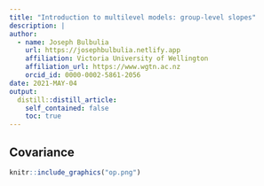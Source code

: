 ```yaml
---
title: "Introduction to multilevel models: group-level slopes"
description: |
author:
  - name: Joseph Bulbulia
    url: https://josephbulbulia.netlify.app
    affiliation: Victoria University of Wellington
    affiliation_url: https://www.wgtn.ac.nz
    orcid_id: 0000-0002-5861-2056
date: 2021-MAY-04
output:
  distill::distill_article:
    self_contained: false
    toc: true
---
```




## Covariance

```r
knitr::include_graphics("op.png")
```

